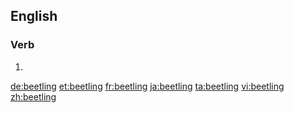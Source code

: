 ==English==

===Verb===
{{head|en}}

# {{present participle of|beetle}}

[[de:beetling]]
[[et:beetling]]
[[fr:beetling]]
[[ja:beetling]]
[[ta:beetling]]
[[vi:beetling]]
[[zh:beetling]]